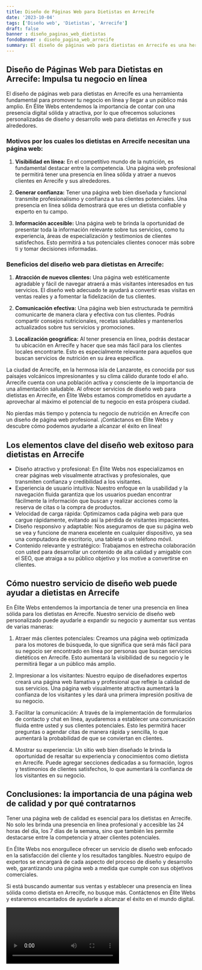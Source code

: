 ```yaml
---
title: Diseño de Páginas Web para Dietistas en Arrecife
date: '2023-10-04'
tags: ['Diseño web', 'Dietistas', 'Arrecife']
draft: false
banner : diseño_paginas_web_dietistas
fondoBanner : diseño_pagina_web_arrecife
summary: El diseño de páginas web para dietistas en Arrecife es una herramienta fundamental para promover tu negocio en línea y llegar a un público más amplio. En Élite Webs entendemos la importancia de contar con una presencia digital sólida y atractiva, por lo que ofrecemos soluciones personalizadas de diseño y desarrollo web para dietistas en Arrecife y sus alrededores.
---
```


## Diseño de Páginas Web para Dietistas en Arrecife: Impulsa tu negocio en línea

El diseño de páginas web para dietistas en Arrecife es una herramienta fundamental para promover tu negocio en línea y llegar a un público más amplio. En Élite Webs entendemos la importancia de contar con una presencia digital sólida y atractiva, por lo que ofrecemos soluciones personalizadas de diseño y desarrollo web para dietistas en Arrecife y sus alrededores.

### Motivos por los cuales los dietistas en Arrecife necesitan una página web:

1. **Visibilidad en línea:** En el competitivo mundo de la nutrición, es fundamental destacar entre la competencia. Una página web profesional te permitirá tener una presencia en línea sólida y atraer a nuevos clientes en Arrecife y sus alrededores.

2. **Generar confianza:** Tener una página web bien diseñada y funcional transmite profesionalismo y confianza a tus clientes potenciales. Una presencia en línea sólida demostrará que eres un dietista confiable y experto en tu campo.

3. **Información accesible:** Una página web te brinda la oportunidad de presentar toda la información relevante sobre tus servicios, como tu experiencia, áreas de especialización y testimonios de clientes satisfechos. Esto permitirá a tus potenciales clientes conocer más sobre ti y tomar decisiones informadas.

### Beneficios del diseño web para dietistas en Arrecife:

1. **Atracción de nuevos clientes:** Una página web estéticamente agradable y fácil de navegar atraerá a más visitantes interesados en tus servicios. El diseño web adecuado te ayudará a convertir esas visitas en ventas reales y a fomentar la fidelización de tus clientes.

2. **Comunicación efectiva:** Una página web bien estructurada te permitirá comunicarte de manera clara y efectiva con tus clientes. Podrás compartir consejos nutricionales, recetas saludables y mantenerlos actualizados sobre tus servicios y promociones.

3. **Localización geográfica:** Al tener presencia en línea, podrás destacar tu ubicación en Arrecife y hacer que sea más fácil para los clientes locales encontrarte. Esto es especialmente relevante para aquellos que buscan servicios de nutrición en su área específica.

La ciudad de Arrecife, en la hermosa isla de Lanzarote, es conocida por sus paisajes volcánicos impresionantes y su clima cálido durante todo el año. Arrecife cuenta con una población activa y consciente de la importancia de una alimentación saludable. Al ofrecer servicios de diseño web para dietistas en Arrecife, en Élite Webs estamos comprometidos en ayudarte a aprovechar al máximo el potencial de tu negocio en esta próspera ciudad.

No pierdas más tiempo y potencia tu negocio de nutrición en Arrecife con un diseño de página web profesional. ¡Contáctanos en Élite Webs y descubre cómo podemos ayudarte a alcanzar el éxito en línea!

<GifSeo />

<Cta />

## Los elementos clave del diseño web exitoso para dietistas en Arrecife

- Diseño atractivo y profesional: En Élite Webs nos especializamos en crear páginas web visualmente atractivas y profesionales, que transmiten confianza y credibilidad a los visitantes.
- Experiencia de usuario intuitiva: Nuestro enfoque en la usabilidad y la navegación fluida garantiza que los usuarios puedan encontrar fácilmente la información que buscan y realizar acciones como la reserva de citas o la compra de productos.
- Velocidad de carga rápida: Optimizamos cada página web para que cargue rápidamente, evitando así la pérdida de visitantes impacientes.
- Diseño responsivo y adaptable: Nos aseguramos de que su página web se vea y funcione de manera excelente en cualquier dispositivo, ya sea una computadora de escritorio, una tableta o un teléfono móvil.
- Contenido relevante y estratégico: Trabajamos en estrecha colaboración con usted para desarrollar un contenido de alta calidad y amigable con el SEO, que atraiga a su público objetivo y los motive a convertirse en clientes.

## Cómo nuestro servicio de diseño web puede ayudar a dietistas en Arrecife

En Élite Webs entendemos la importancia de tener una presencia en línea sólida para los dietistas en Arrecife. Nuestro servicio de diseño web personalizado puede ayudarle a expandir su negocio y aumentar sus ventas de varias maneras:

1. Atraer más clientes potenciales: Creamos una página web optimizada para los motores de búsqueda, lo que significa que será más fácil para su negocio ser encontrado en línea por personas que buscan servicios dietéticos en Arrecife. Esto aumentará la visibilidad de su negocio y le permitirá llegar a un público más amplio.

2. Impresionar a los visitantes: Nuestro equipo de diseñadores expertos creará una página web llamativa y profesional que refleje la calidad de sus servicios. Una página web visualmente atractiva aumentará la confianza de los visitantes y les dará una primera impresión positiva de su negocio.

3. Facilitar la comunicación: A través de la implementación de formularios de contacto y chat en línea, ayudaremos a establecer una comunicación fluida entre usted y sus clientes potenciales. Esto les permitirá hacer preguntas o agendar citas de manera rápida y sencilla, lo que aumentará la probabilidad de que se conviertan en clientes.

4. Mostrar su experiencia: Un sitio web bien diseñado le brinda la oportunidad de resaltar su experiencia y conocimientos como dietista en Arrecife. Puede agregar secciones dedicadas a su formación, logros y testimonios de clientes satisfechos, lo que aumentará la confianza de los visitantes en su negocio.

## Conclusiones: la importancia de una página web de calidad y por qué contratarnos

Tener una página web de calidad es esencial para los dietistas en Arrecife. No solo les brinda una presencia en línea profesional y accesible las 24 horas del día, los 7 días de la semana, sino que también les permite destacarse entre la competencia y atraer clientes potenciales.

En Élite Webs nos enorgullece ofrecer un servicio de diseño web enfocado en la satisfacción del cliente y los resultados tangibles. Nuestro equipo de expertos se encargará de cada aspecto del proceso de diseño y desarrollo web, garantizando una página web a medida que cumple con sus objetivos comerciales.

Si está buscando aumentar sus ventas y establecer una presencia en línea sólida como dietista en Arrecife, no busque más. Contáctenos en Élite Webs y estaremos encantados de ayudarle a alcanzar el éxito en el mundo digital.

<Video />

<CtaBot job='Dietistas' city='Arrecife'/>

<Gmaps query='Arrecife+españa+maps' />
